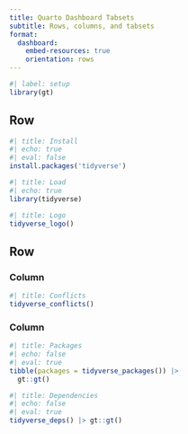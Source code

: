 ```yaml
---
title: Quarto Dashboard Tabsets
subtitle: Rows, columns, and tabsets
format:
  dashboard:
    embed-resources: true
    orientation: rows
---
```


```r
#| label: setup
library(gt)
```


## Row {.tabset}

```r
#| title: Install
#| echo: true 
#| eval: false
install.packages('tidyverse')
```

```r
#| title: Load
#| echo: true 
library(tidyverse)
```

```r
#| title: Logo
tidyverse_logo()
```

## Row {height=70%}

### Column 

```r
#| title: Conflicts
tidyverse_conflicts()
```

### Column {.tabset}

```r
#| title: Packages
#| echo: false 
#| eval: true
tibble(packages = tidyverse_packages()) |> 
  gt::gt()
```

```r
#| title: Dependencies
#| echo: false 
#| eval: true
tidyverse_deps() |> gt::gt()
```